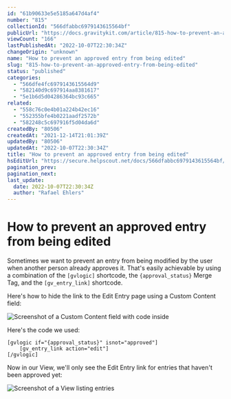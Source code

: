 ```yaml
---
id: "61b90633e5e5185a647d4af4"
number: "815"
collectionId: "566dfabbc6979143615564bf"
publicUrl: "https://docs.gravitykit.com/article/815-how-to-prevent-an-approved-entry-from-being-edited"
viewCount: "166"
lastPublishedAt: "2022-10-07T22:30:34Z"
changeOrigin: "unknown"
name: "How to prevent an approved entry from being edited"
slug: "815-how-to-prevent-an-approved-entry-from-being-edited"
status: "published"
categories: 
  - "566dfe4fc6979143615564d9"
  - "582140d9c697914aa8381617"
  - "5e1b6d5d04286364bc93c665"
related: 
  - "558c76c0e4b01a224b42ec16"
  - "552355bfe4b0221aadf2572b"
  - "582248c5c697916f5d04da6d"
createdBy: "80506"
createdAt: "2021-12-14T21:01:39Z"
updatedBy: "80506"
updatedAt: "2022-10-07T22:30:34Z"
title: "How to prevent an approved entry from being edited"
hsEditUrl: "https://secure.helpscout.net/docs/566dfabbc6979143615564bf/article/61b90633e5e5185a647d4af4"
pagination_prev: 
pagination_next: 
last_update:
  date: 2022-10-07T22:30:34Z
  author: "Rafael Ehlers"
---
```


# How to prevent an approved entry from being edited

Sometimes we want to prevent an entry from being modified by the user when another person already approves it. That's easily achievable by using a combination of the `[gvlogic]` shortcode, the `{approval_status}` Merge Tag, and the `[gv_entry_link]` shortcode.

Here's how to hide the link to the Edit Entry page using a Custom Content field:

![Screenshot of a Custom Content field with code inside](https://s3.amazonaws.com/helpscout.net/docs/assets/54c58489e4b051242988532c/images/61b9074251b4c537989a025c/file-uflPiW4DKh.png)

Here's the code we used:

```
[gvlogic if="{approval_status}" isnot="approved"]
	[gv_entry_link action="edit"]
[/gvlogic]
```

Now in our View, we'll only see the Edit Entry link for entries that haven't been approved yet:

![Screenshot of a View listing entries](https://s3.amazonaws.com/helpscout.net/docs/assets/54c58489e4b051242988532c/images/61b907dce5e5185a647d4b00/file-93N4Z1WbH8.png)